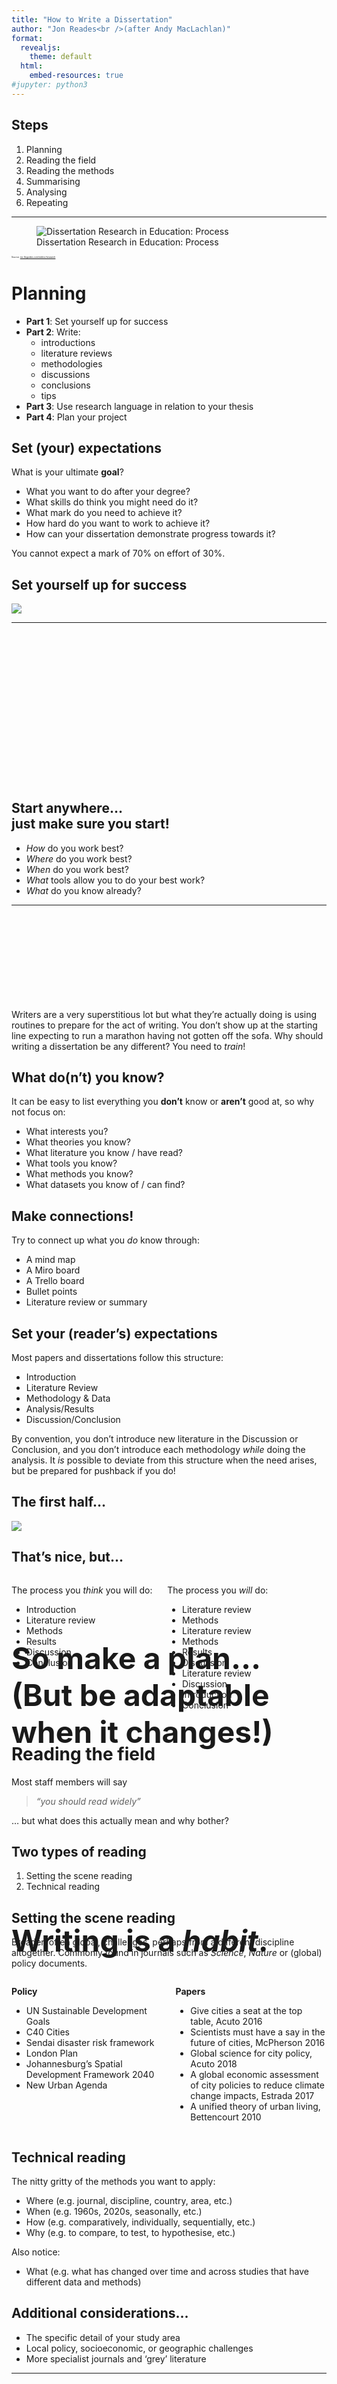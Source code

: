 ```yaml
---
title: "How to Write a Dissertation"
author: "Jon Reades<br />(after Andy MacLachlan)"
format:
  revealjs:
    theme: default
  html:
    embed-resources: true
#jupyter: python3
---
```



## Steps

::: {.incremental}
1. Planning
2. Reading the field
3. Reading the methods
4. Summarising
5. Analysing
6. Repeating
:::

---

![Dissertation Research in Education: Process](img/research_process_2.jpg)

::: {style="font-size: 25%;"}
Source: [mc.libguides.com/eddoc/research](https://mc.libguides.com/eddoc/research)
:::

# Planning

::: {.notes}
* **Part 1**: Set yourself up for success 
* **Part 2**: Write:
  * introductions
  * literature reviews 
  * methodologies
  * discussions
  * conclusions
  * tips
* **Part 3**: Use research language in relation to your thesis 
* **Part 4**: Plan your project 
:::

## Set (your) expectations 

What is your ultimate **goal**?

- What you want to do after your degree?
- What skills do think you might need do it?
- What mark do you need to achieve it?
- How hard do you want to work to achieve it?
- How can your dissertation demonstrate progress towards it?

You cannot expect a mark of 70% on effort of 30%.

## Set yourself up for success 

![](img/phdwrite.gif)

---

::: {style="position: relative; top: 40%; font-size: xx-large;"}
<h2>So make a plan...<br />(But be adaptable when it changes!)</h2>
:::

## Start anywhere...<br />just make sure you start!

- *How* do you work best?
- *Where* do you work best?
- *When* do you work best?
- *What* tools allow you to do your best work?
- *What* do you know already?

--- 

::: {style="position: relative; top: 40%; font-size: xx-large;"}
<h2>Writing is a *habit*.</h2>
:::

::: {.notes}
Writers are a very superstitious lot but what they're actually doing is using routines to prepare for the act of writing. You don't show up at the starting line expecting to run a marathon having not gotten off the sofa. Why should writing a dissertation be any different? You need to *train*!
:::

## What do(n't) you know?

It can be easy to list everything you **don't** know or **aren't** good at, so why not focus on:

- What interests you?
- What theories you know?
- What literature you know / have read?
- What tools you know?
- What methods you know?
- What datasets you know of / can find?

## Make connections!

Try to connect up what you *do* know through:

- A mind map
- A Miro board
- A Trello board
- Bullet points
- Literature review or summary

## Set your (reader's) expectations

Most papers and dissertations follow this structure:

- Introduction
- Literature Review 
- Methodology & Data
- Analysis/Results
- Discussion/Conclusion

::: {.notes}

By convention, you don't introduce new literature in the Discussion or Conclusion, and you don't introduce each methodology *while* doing the analysis. It *is* possible to deviate from this structure when the need arises, but be prepared for pushback if you do!

:::

## The first half...

![](img/filter.png)

## That's nice, but... {.smaller}

:::: {.columns}

::: {.column width="50%} 

The process you *think* you will do:

- Introduction
- Literature review
- Methods
- Results
- Discussion 
- Conclusion

:::

::: {.column width="50%"}

The process you *will* do:

- Literature review
- Methods
- Literature review
- Methods
- Results
- Discussion 
- Literature review
- Discussion 
- Introduction
- Conclusion

:::

::::

# Reading the field

Most staff members will say 

> *"you should read widely"*

... but what does this actually mean and why bother?

## Two types of reading

::: {.incremental}
1. Setting the scene reading
2. Technical reading
:::

## Setting the scene reading {.smaller}

Broader, often global, challenges, perhaps from a different discipline altogether. Commonly found in journals such as *Science*, *Nature* or (global) policy documents.

:::: {.columns}

::: {.column width="50%"}
**Policy**
  
* UN Sustainable Development Goals 
* C40 Cities
* Sendai disaster risk framework
* London Plan
* Johannesburg’s Spatial Development Framework 2040
* New Urban Agenda
:::

::: {.column width="50%"}
**Papers**

* Give cities a seat at the top table, Acuto 2016
* Scientists must have a say in the future of cities, McPherson 2016
* Global science for city policy, Acuto 2018
* A global economic assessment of city policies to reduce climate change impacts, Estrada 2017
* A unified theory of urban living, Bettencourt 2010
  
:::
:::: 

## Technical reading

The nitty gritty of the methods you want to apply:

* Where (e.g. journal, discipline, country, area, etc.)
* When (e.g. 1960s, 2020s, seasonally, etc.)
* How (e.g. comparatively, individually, sequentially, etc.)
* Why (e.g. to compare, to test, to hypothesise, etc.)

Also notice: 

* What (e.g. what has changed over time and across studies that have different data and methods)

## Additional considerations...

* The specific detail of your study area
* Local policy, socioeconomic, or geographic challenges
* More specialist journals and 'grey' literature

--- 

::: {style="position: relative; top: 40%; font-size: xx-large;"}
<h2>Only read an article *once*.^[See the [Soft Skills](https://jreades.github.io/sds_env/skills/reading.html) section of the 'CASA Computing Environment' microsite.]</h2>
:::

# Introducing...<br />*your* story!

## The introduction

A broad introduction to the issue being explored to establish the *relevance* of your research.

Bluntly: why should I read your thesis?

::: {.notes}

Towards the end of the introduction links will be made to specific local case studies / literature

For example, in the London Plan temperature mitigation is specified but no methodological details are provided

...in recent years the development of local models to predict temperature has resulted in the potential to actively reform building construction yet....

:::

## Introduction #1 {.smaller}

> Traffic safety problems are causing incommensurate harm to pedestrians in cities around the world (Bartolomeos et al. 2013). In the United States, 49,340 pedestrians were killed by moving vehicles between 2008 and 2017 (Zaccaro 2019). As walkability becomes more central in the minds of transportation planners, government officials, and citizens due to the corresponding advantages in the realms of health, wealth, and happiness (see section 2.1), it is critical that pedestrian traffic fatalities come to be seen not as inevitable accidents, but as ‘preventable and unacceptable’ occurrences (City of Charlotte DOT 2019, p. 8). Further, it is essential that burgeoning cities like Charlotte, North Carolina, where this study is focused, are able to grow in ways that are both sustainable and appealing. In such places, effectively addressing pedestrian safety and walkability will be one of the keys to future success. Accordingly, this goal is an important component of various global and local policies (see section 2.2).

## Introduction #2 {.smaller}

> Fire has always been a major unpredictable factor that presents a safety risk to people. Especially in the United Kingdom, which is a country where fires occur frequently. Throughout British history, many large-scale fires have caused irrevocable damage to London. Among them, the most famous fire was the Great Fire of London in 1666 (J. Carlson, 2005)，which lasted for four days before it was completely put out, making 70,000 people homeless and destroying thousands of medieval buildings. However, the only reason for that was a fire in the bakery. This shows that the fire is very contagious. For the government, it is imperative to detect a fire immediately and take corresponding measures as soon as possible.

## Spot the difference(s) 1

* Specific but *relevant* detail  
* Selling the relevance of the analysis 
* Consideration to the viewpoint of the terms..."not as inevitable accidents, but as ‘preventable and unacceptable"
* Reference to *specific* policy ...later expanded on

## End of introduction #1 {.smaller}

> Ultimately, this study intends to contribute to the field of traffic safety research by further investigating the possibilities for data-driven advocacy for pedestrian needs and solutions. In the words of the visionary Enrique Penalosa, ‘The essence of the conflict today, really, is cars and people...We can have a city that is very friendly to cars, or a city that is very friendly to people. We cannot have both’ (NYC Streets Renaissance 2006).

## End of introduction #2 {.smaller}

> In summary, this article will analyze the fire distribution and causes of fire
in London considering the time of the fire and the physical location
through a comprehensive analysis of the establishment of GIS and related
fire models to propose a suitable fire station location.

## Spot the difference(s) 2

* Contribution and the *why*
* Not just a *summary*
* *Sell* it

# The literature review

What has been done before and what you are hoping to contribute.

## Literature review #1 {.smaller}

> Jones et al. (2017) found an interesting relationship between tree canopy coverage and heart diseases. They concluded more trees should be planted where there is a higher prevalence of heart disease. Zhang et al. (2014) found no relationship between tree canopy coverage. Smith et al. (2007) showed that trees and lung disease were related. 

::: {.notes}

This is just a list. Your job is to tell a story:

* What do studies show broadly are they similar or different
* How do studies advance each other
* What do they agree on 
* What do they disagree on
* Why do you think that is
* How can that be applied to your study.

:::

## Literature review #2 {.smaller}

> According to the World Health Organization, twenty-two percent of all road fatalities each year are pedestrians (Bartolomeos et al. 2013, p. vii). This unsettling statistic can perhaps be attributed to the rapid growth of urban centers, paired with a lack of effort to expand pedestrian facilities (Halais 2020). Indeed, pedestrian safety is a problem all over the world. In cities in sub-Saharan Africa, more than half of all trips occur by foot (Pendakur 2005, p. 10), yet pedestrians are regularly and disproportionately involved in incidents with motor vehicles due to a lack of sufficient walkways, lighting, and other helpful urban design provisions (Halais 2020, Murgu´ıa 2018). 

## Spot the difference(s) 3

* It's a story and you are guiding me through it....
* **The literature provides the SUPPORT to the points you make**
* The literature might give you ideas but it doesn't then form the **direct** basis of your writing...it is there backing you up.

---

::: {style="position: relative; top: 40%; font-size: xx-large;"}
<h2>The literature *supports* the points you make.</h2>
:::

# Reading methods+data

Not *just* a sequence of steps:

- Why *this* method and not *that* one
- What are the strengths
- What are the weaknesses
- How your results might differ/improve/challenge

## Methodology #1 {.smaller}

> The number of crashes were predicted per road segment using the selected negative binomial regression model and the predictions were compared to the true values, again using MAE, MSE, and RMSE. Where an observation was missing data, the required values were imputed using the rfImpute() function (Breiman 2003). The predicted crashes were mapped, with emphasis on the top 1% and top 25% most dangerous roads. Kumfer et al. (2019) used Empirical Bayes estimates to weight the predictions with historical crash data, but this step was omitted here. The authors write that the non-weighted predictions offer ‘a more holistic measure of pedestrian crash risk, given the uncertainty about future crash locations inherent in any crash prediction method’ (Kumfer et al. 2019, p. 427).

## Methodology #2 {.smaller}

> One of the objectives of this dissertation is to explore the relationship between nutrition, income, and obesity in the MSOA area of London. As regression analysis is the method that allows us to examine the relationship between two or more variables, regression analysis was used here to find the relationship between different factors with obesity (Foley, B, 2018). From the past literature, we can know there was a linear relationship between income, nutrition, physical activities, and obesity. So first we used the least square linear regression analysis to see if there are still linear relationships between influenced factors and obesity in geographic scale

## Spot the difference(s) 5

* Not much! 
* Both provide good literature support 
* Both give a clear overview.

# Analysing

## The second half...

![](img/filter_norm.png) 

::: {.notes}

This should *mirror* the first half.

- Use a structure that mirrors your literature review
- Use sub-headings that mirror your research questions

:::

---

::: {style="position: relative; top: 40%; font-size: xx-large;"}
<h2><em>Avoid</em> kitchen sink analyses.</h2>
:::

## Results #1 {.smaller}

> Figures 4.3 and 4.4 display the actual crash data and the predicted number of crashes spatially. These visualizations show that the model predictions have captured roads that have been dangerous in the past, while also highlighting roads that should potentially be the focus of future concern. To further emphasize the unsafe areas highlighted by the model, the top 1% and top 25% most dangerous roads based on the number of predicted crashes were located and mapped (see figure 4.5). The actual and predicted crash statistics for the 6 roads in the top 1% most dangerous can be seen in table 4.4.

## Results #2 {.smaller}

> Result of K-means clustering analysis is shown as Figure 5.4 above and disadvantageous stations need to be identified based on the result for further optimisation. From Figure 5.4, it can be noticed that off-balancing scores of bike stations are likely to follow a positive correlation with their bike demand in both periods.

## Spot the difference(s) 6

* Clarity about what is going on
* The results aren't just stated, they are *interpreted* and then used to further the analysis
* What does the writing add that the figure doesn't? (Or vice versa) 

## Discussion 

Critically *reflect* on your results in relation to literature and policy: connect it back to the introduction / literature review. Not just the limitations of the project!

::: {.notes}

The discussion flips the funnel we saw earlier, you go from being specific about your project to broader contributions. We start with *you* and build back to the big picture!

- How do your methods / results differ to that of literature and policy
  - do they differ? 
  - why do you think that is?
- What is the point of your study / what can you suggest or recommend?
  - the point **IS NOT** to merely "support policy"
  - be really specific 
:::

## Discussion #1 {.smaller}

> As part of Charlotte’s work with Vision Zero, an online interactive feedback map was developed to allow citizens the opportunity to share concerns about traffic safety within the city (see figure 5.1). Griffin & Jiao find that the use of such digital technologies may introduce accessibility challenges and bias, but that ultimately, ‘Crowdsourcing tools can be valuable approaches to increase geography and equity of public participation in transportation planning’ (Griffin & Jiao 2019, p. 460). The Charlotte Vision Zero report explains: ‘The top five comments submitted related to traffic safety concerns were street design, speeding, lack of pedestrian facilities, failing to yield to pedestrians and drivers running stop signs and red lights’ (City of Charlotte DOT 2019, p. 22). The analysis conducted here has the potential to quantify the impact of changes to the built environment in terms of the number of pedestrian collisions, which could be a powerful tool for advocating for pedestrian needs in the city when combined with existing efforts such as the interactive map

## Discussion #2 {.smaller}

> The module “Document Management” provides ways to identify the change of information effectively. In the case study, the structural team members can find out what modification has been added in the model file by the architectural team, they can compare the versions of the model and all the additional features will be highlighted as Figure 11

## Spot the difference(s) 7

* Demonstrates links to current policy
* Clearly states what the contribution is and how it is useful
* Identifies a relevant interactive map and again, suggests how it could be improved or combined.
* Reflects on relation to literature and or policy

## Conclusion

If you read *nothing* else...

* Briefly restate what you set out to achieve 
* Briefly say how you did it
* Briefly summarise the main results
* *Explain* hhow this can contribute to future policy and/or literature

::: {.notes}

* No new material or references are in the conclusion

:::

## Conclusion #1 {.smaller}

> Improving walkability is gaining traction as an essential strategy for achieving economic, public health and sustainability goals in cities worldwide. The newfound appreciation for walkability has coincided with concern about effectively facilitating safe walking journeys. While data-driven analysis methods have long been used to study vehicular traffic, such methods are only recently being applied to pedestrian problems

## Conclusion #2 {.smaller}

> This study mainly explores and discusses the effects of various commuting types on
the obesity rate. Dividing 9 commuting types into 3, this study analyses the relationship between commuting and obesity by three methodologies, linear regression, K-means clustering and geographically weighted regression. The result demonstrates that carled commuting is highly correlative to the obesity rate, and non-car commuting only can slightly allay the situation of rapidly elevated obesity rate caused by car-led commuting

## Spot the difference(s) 8

* Don't just say what you did
* Don't undermine your results right at the *end*
* Link your findings back to policy or bigger problems, and asses how it does (or doesn't!) solve the problem

# Award winners {.smaller}

| Year | Student | Award | Thesis  |
| :--- | :------ | :---- | :------ |
| 2021 | Signe Swarttouw | Planning and Environment | [GitHub](https://github.com/signesw/CASA0010_Dissertation) |
| 2020 | Hussein Mahfouz | GIScience (joint) | [GitHub](https://github.com/Hussein-Mahfouz/Bicycle-Network-Optimization) |
| 2020 | Cheyne Campbell | Planning and Environment | [GitHub](https://github.com/cheynecampbell/charlotte-pedestrian-safety) |
| 2020 | Jamie Ser Nee Tan | Population Geography | [GitHub](https://github.com/jamietansernee/sg-heritage-gentrification) |
| 2019 | Greg Slater | Planning and Environment | Script in thesis |
| 2019 | Thomas Keel | GIScience (joint) | [GitHub](https://github.com/Thomasjkeel/MSc_Dissertatio) |
| 2019 | Joshua Yee | Population Geography | [GitHub](https://jytg17.github.io/Unpacking-the-Nuances-of-Londons-Neighbourhood-Change-Gentrification-Trajectories/) |

## What did these students do? {.smaller}

:::: {.columns}

::: {.column width="50%}

Most **didn't**

* compare lots of methods
* do **very** complicated analysis 
* produce an overly technical dissertation
* state exactly what button they clicked and where
* do an industry project or have an external partner to start with

:::
::: {.column width="50%"}

Most **did**

* clearly identify a problem - using literature and policy 
* have a well supported aim / research question and objectives that build towards them
* used 1-2 methods, sometimes in combination
* used slight variations of taught methods
* specifically stated how this can contribute to answering / solving the problem in relation to local policy and Global goals
* showed consideration of broader issues  

:::

::::

# The big picture

## Your research is... {.smaller}

- **Original:** you need to write the assignment in your own words in a way that tells a narrative through the existing research. Don’t just state what others have done 
- **Coherent:** make your points in a logical, sequential manner with support from literature (or policy documents). Don’t just assume the reader knows what you are talking about. 
- **Insightful:** show that you understand the methods, concepts and debates, and also how your analysis (or discussion) did or could add meaning in some way. 

## Your research will... {.smaller}

- **Address a gap:** identify and discuss the relevant existing work and lead the reader to the gap (and its importance) 
- **Make a contribution:** once you’ve identified the gap, be specific throughout your thesis about what you are contributing.^[This thesis attempts to combine these two datasets FOR THIS REASON...]
- **Be novel:** clearly say what is new; this could be a new method, a new study area, or a bit of both (or mix too).

## Note the mark scheme! {.smaller}

> Interpretations of results are very well constructed, clear and focused with a well developed narrative throughout. The discussion provides appropriate critical reflections on the project’s outcomes, strengths and limitations with good links to relevant academic and policy (if applicable) debates.

## The research question {.smaller}

The central question to the thesis that you will try to answer

> How might longitudinal census data and resale prices of residential properties lend insight into spatial patterns of potential neighbourhood gentrification prompted by conserved built heritage in Singapore?


## The research aim {.smaller}

The more specific you are with it the easier it will be to undertake your project^[Is a broad statement of intent that you will try and achieve within your thesis, it may simply be *the research question rephrased*.]:

> This paper aims to critically examine typologies of neighbourhood change in order to provide insight into different pathways of neighbourhood transition in Singapore, while constructing an effective visualisation of Singapore’s gentrification landscape to aid spatial targeting of policy-making.

## The research objectives {.smaller}

Often confused with research questions, but they are driven *by* the research question...^[Note: singular.] For example:

> What features of the built environment are thought to influence pedestrian safety, and can our understanding of these relationships be strengthened?

## SMART objectives {.smaller}

Research objectives are the set of measurable and specific goals you need to achieve your aim / research question. It’s good practice (but not essential) fto follow the S.M.A.R.T. format:

- **S**pecific
- **M**easurable
- **A**chievable
- **R**elevant
- **T**ime-Bound

## Ultimately: what are you selling?

![](img/van.jpg) 


# Top tips 

## It's a job {.smaller}

- **Study in chunks**: research a particular topic for a set amount of time - a day, two days, a week? Depending on how important that topic is to your dissertation 
- **Plan** - what do you want to achieve today
- **Reflect** - did you do it? why not? was it too ambitious? was the task bigger than you thought
- **Adjust** - use the new knowledge you've gained, can you now adjust your research question or topic even?
- **Is it useful** - do you need this? What is it contributing? 
- **Don't read everything** - there is so much out there, at some point you need to stop, when is that? 

## Organise your literature {.smaller}

- [ ] Choose articles and book chapters over books.
- [ ] Skim the abstract, introduction and conclusion *first*.
- [ ] Save useful material (including the citation) to your computer *as you go*.
- [ ] Write a summary of the literature *as you read it*.
- [ ] Copy out relevant quotes with page numbers *as you read them*.

## Organise your writing {.smaller}

- [ ] Start each chapter with a paragraph setting out what you're going to do. 
- [ ] End each chapter with a couple of paragraphs *summarising* what you've done. 
- [ ] Make use of headings / sub-headings / sub-sub-headings to organise a chapter.
- [ ] Each paragraph should focus on one concept / issue / method.
- [ ] Each section should focus on one set of *related* concepts / issues / methods.
- [ ] Use linking words such as 'Conversely', 'Furthermore', 'However' as appropriate.
- [ ] Use plain-English in preference to 'academese'.
  
::: {.notes}
You will be editing this document daily, your marker won't! 

Guide them through it!
:::

## Organise your analysis  {.smaller}

- [ ] *Use* version control for *everything*!
- [ ] Use the `README` to track data/as a scratchpad.
- [ ] You *could* also use GitHub Issues to track what needs doing.
- [ ] Separate your analytical steps into discrete scripts/notebooks.
- [ ] Ensure outputs are clearly named and over-write previous versions^[Never rely on copy+paste.].

::: {.notes}
Remember! You can write out tables as well as figures. In LaTeX these can be imported directly.

:::

## Organise your figures/tables  {.smaller}

- [ ] Are they relevant to your argument?
- [ ] Can you summarise the figure or table in a sentence or two instead?
- [ ] What level of precision in your output do you need?
- [ ] Are they all referenced in the text? 
- [ ] Are they clearly laid out?

::: {.notes}

:::

## Manage your time {.smaller}

- [ ] Send your supervisor work before meetings.^[This is a condition to meet with me.]
- [ ] Ask questions the 'right way'.^[See the [How to Get Help](https://jreades.github.io/sds_env/skills/help.html) section of the 'CASA Computing Environment' microsite.]
- [ ] Do NOT try and do an internship at the same time.^[You risk violating the terms of your visa *and* failing your dissertation.]
- [ ] Keep in touch with your supervisor...^[If you disappear we have to report it to student support wellbeing and success advisers. Again, this can put your visa at risk.]

## Reward yourself  

- After doing *x*, I will do *y* 
- Talk to each other
- Take time out/off

---

::: {style="position: relative; top: 40%; font-size: xx-large;"}
<h2>Above all...<br />remember that it's <em>your</em> project!</h2>
:::